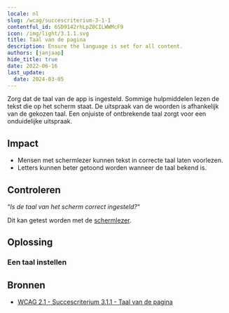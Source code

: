 ```yaml
---
locale: nl
slug: /wcag/succescriterium-3-1-1
contentful_id: 6SD9142rhLpZ0CILWWMcF9
icon: /img/light/3.1.1.svg
title: Taal van de pagina
description: Ensure the language is set for all content.
authors: [janjaap]
hide_title: true
date: 2022-06-16
last_update:
  date: 2024-03-05
---
```


<Hero
  title="Taal van de pagina"
  image="/img/light/3.1.1.svg"
  alt="WCAG 3.1.1 - Logo"
  prefix="Succescriterium 3.1.1"
  suffix="Niveau A"
/>

Zorg dat de taal van de app is ingesteld. Sommige hulpmiddelen lezen de tekst die op het scherm staat. De uitspraak van de woorden is afhankelijk van de gekozen taal. Een onjuiste of ontbrekende taal zorgt voor een onduidelijke uitspraak.

## Impact

- Mensen met schermlezer kunnen tekst in correcte taal laten voorlezen.
- Letters kunnen beter getoond worden wanneer de taal bekend is.

## Controleren

“*Is de taal van het scherm correct ingesteld?*“

Dit kan getest worden met de [schermlezer](/nl/stats/schermlezer).

## Oplossing

### Een taal instellen

<CodeSample id="text-localization" locale="nl"/>

## Bronnen

- [WCAG 2.1 - Succescriterium 3.1.1 - Taal van de pagina](https://www.w3.org/Translations/WCAG21-nl/#taal-van-de-pagina)
